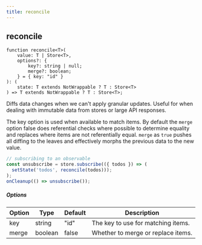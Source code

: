```yaml
---
title: reconcile
---
```


## reconcile

```tsx
function reconcile<T>(
	value: T | Store<T>,
	options?: {
		key?: string | null;
		merge?: boolean;
	} = { key: "id" }
): (
	state: T extends NotWrappable ? T : Store<T>
) => T extends NotWrappable ? T : Store<T>;
```

Diffs data changes when we can't apply granular updates.
Useful for when dealing with immutable data from stores or large API responses.

The key option is used when available to match items.
By default the `merge` option false does referential checks where possible to determine equality and replaces where items are not referentially equal.
`merge` as `true` pushes all diffing to the leaves and effectively morphs the previous data to the new value.

```ts
// subscribing to an observable
const unsubscribe = store.subscribe(({ todos }) => (
  setState('todos', reconcile(todos)));
);
onCleanup(() => unsubscribe());

```

##### Options

| Option | Type    | Default | Description                        |
| ------ | ------- | ------- | ---------------------------------- |
| key    | string  | "id"    | The key to use for matching items. |
| merge  | boolean | false   | Whether to merge or replace items. |
